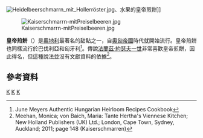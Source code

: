 {{Infobox prepared food
| name             = 皇帝煎餅（Kaiserschmarrn）
| image            = [[File:2015_0731_Kaiserschmarrn_Apfelsoße_Edelweisshütte_Sölden.jpg|250px]]
| caption          = 附上蘋果醬的皇帝煎餅
| alternate_name   = 
| country          = [[奧地利|奧地利]]
| region           = 
| creator          = 
| course           = 
| type             = 煎餅
| served           = 
| main_ingredient  = [[麵粉|麵粉]]、[[雞蛋|雞蛋]]、[[砂糖|砂糖]]、[[牛奶|牛奶]]、[[鮮奶油|奶油]]
| variations       = 
| calories         = 
| other            = 
}}
[[File:Heidelbeerschmarrn_mit_Hollerröster.jpg|thumb]]、水果的皇帝煎餅]]

[[File:Kaiserschmarrn-mitPreiselbeeren.jpg|right]]

'''皇帝煎餅'''（{{lang-de|Kaiserschmarrn}}）是[[奧地利|奧地利]]最著名的甜點之一，自[[奧匈帝國|奧匈帝國]]時代就開始流行。皇帝煎餅也同樣流行於巴伐利亞和匈牙利<ref>June Meyers Authentic Hungarian Heirloom Recipes Cookbook</ref>。傳說[[法蘭茲·約瑟夫一世|法蘭茲·約瑟夫一世]]非常喜歡皇帝煎餅，因此得名，但這種說法並沒有文獻資料的依據<ref>Meehan, Monica; von Baich, Maria: Tante Hertha's Viennese Kitchen; New Holland Publishers (UK) Ltd.; London, Cape Town, Sydney, Auckland; 2011; page 148 (Kaiserschmarren)</ref>。

== 參考資料 ==
{{Reflist}}
[[Category:奧地利飲食|K]]
[[Category:匈牙利飲食|K]]
[[Category:甜品|K]]